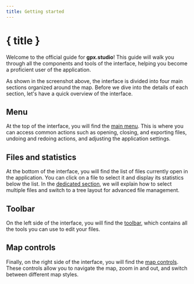 ```yaml
---
title: Getting started
---
```


<script lang="ts">
</script>

# { title }

Welcome to the official guide for **gpx.studio**!
This guide will walk you through all the components and tools of the interface, helping you become a proficient user of the application.

<DocsImage src="getting-started/interface" alt="The gpx.studio interface." />

As shown in the screenshot above, the interface is divided into four main sections organized around the map. 
Before we dive into the details of each section, let's have a quick overview of the interface.

## Menu

At the top of the interface, you will find the [main menu](./menu).
This is where you can access common actions such as opening, closing, and exporting files, undoing and redoing actions, and adjusting the application settings.

## Files and statistics

At the bottom of the interface, you will find the list of files currently open in the application.
You can click on a file to select it and display its statistics below the list.
In the [dedicated section](./files-and-stats), we will explain how to select multiple files and switch to a tree layout for advanced file management.

## Toolbar

On the left side of the interface, you will find the [toolbar](./toolbar), which contains all the tools you can use to edit your files.

## Map controls

Finally, on the right side of the interface, you will find the [map controls](./map-controls).
These controls allow you to navigate the map, zoom in and out, and switch between different map styles.